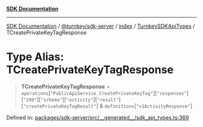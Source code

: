 [**SDK Documentation**](../../../../../../README.mdx)

***

[SDK Documentation](../../../../../../packages.mdx) / [@turnkey/sdk-server](../../../../README.mdx) / [index](../../../README.mdx) / [TurnkeySDKApiTypes](../README.mdx) / TCreatePrivateKeyTagResponse

# Type Alias: TCreatePrivateKeyTagResponse

> **TCreatePrivateKeyTagResponse** = `operations`\[`"PublicApiService_CreatePrivateKeyTag"`\]\[`"responses"`\]\[`"200"`\]\[`"schema"`\]\[`"activity"`\]\[`"result"`\]\[`"createPrivateKeyTagResult"`\] & `definitions`\[`"v1ActivityResponse"`\]

Defined in: [packages/sdk-server/src/\_\_generated\_\_/sdk\_api\_types.ts:369](https://github.com/tkhq/sdk/blob/078f5423e923fbd1d7fd39440402d7f01d09c3d0/packages/sdk-server/src/__generated__/sdk_api_types.ts#L369)
